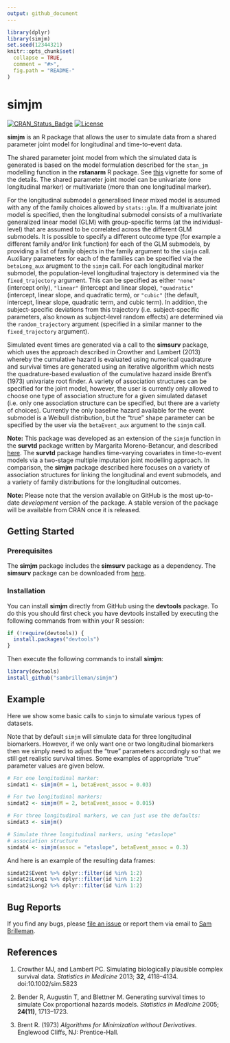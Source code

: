 ```yaml
---
output: github_document
---
```


<!-- README.md is generated from README.Rmd. Please edit that file -->

```r
library(dplyr)
library(simjm)
set.seed(12344321)
knitr::opts_chunk$set(
  collapse = TRUE,
  comment = "#>",
  fig.path = "README-"
)
```

# simjm

[![CRAN\_Status\_Badge](http://www.r-pkg.org/badges/version/simjm)](http://www.r-pkg.org/pkg/simjm) 
[![License](https://img.shields.io/badge/License-GPL%20%28%3E=%203%29-brightgreen.svg)](http://www.gnu.org/licenses/gpl-3.0.html)

**simjm** is an R package that allows the user to simulate data from a shared parameter joint model for longitudinal and time-to-event data. 

The shared parameter joint model from which the simulated data is generated is based on the model formulation described for the `stan_jm` modelling function in the **rstanarm** R package. See [this](https://cran.r-project.org/web/packages/rstanarm/vignettes/jm.html) vignette for some of the details. The shared parameter joint model can be univariate (one longitudinal marker) or multivariate (more than one longitudinal marker).

For the longitudinal submodel a generalised linear mixed model is assumed with any of the family choices allowed by `stats::glm`. If a multivariate joint model is specified, then the longitudinal submodel consists of a multivariate generalized linear model (GLM) with group-specific terms (at the individual-level) that are assumed to be correlated across the different GLM submodels. It is possible to specify a different outcome type (for example a different family and/or link function) for each of the GLM submodels, by providing a list of family objects in the family argument to the `simjm` call. Auxiliary parameters for each of the families can be specified via the `betaLong_aux` arugment to the `simjm` call. For each longitudinal marker submodel, the population-level longitudinal trajectory is determined via the `fixed_trajectory` argument. This can be specified as either `"none"` (intercept only), `"linear"` (intercept and linear slope), `"quadratic"` (intercept, linear slope, and quadratic term), or `"cubic"` (the default, intercept, linear slope, quadratic term, and cubic term). In addition, the subject-specific deviations from this trajectory (i.e. subject-specific parameters, also known as subject-level random effects) are determined via the `random_trajectory` argument (specified in a similar manner to the `fixed_trajectory` argument).  

Simulated event times are generated via a call to the **simsurv** package, which uses the approach described in Crowther and Lambert (2013) whereby the cumulative hazard is evaluated using numerical quadrature and survival times are generated using an iterative algorithm which nests the quadrature-based evaluation of the cumulative hazard inside Brent's (1973) univariate root finder. A variety of association structures can be specified for the joint model, however, the user is currently only allowed to choose one type of association structure for a given simulated dataset (i.e. only one association structure can be specified, but there are a variety of choices). Currently the only baseline hazard available for the event submodel is a Weibull distribution, but the "true" shape parameter can be specified by the user via the `betaEvent_aux` argument to the `simjm` call.

**Note:** This package was developed as an extension of the `simjm` function in the **survtd** package written by Margarita Moreno-Betancur, and described [here](https://github.com/moreno-betancur/survtd). The **survtd** package handles time-varying covariates in time-to-event models via a two-stage multiple imputation joint modelling approach. In comparison, the **simjm** package described here focuses on a variety of association structures for linking the longitudinal and event submodels, and a variety of family distributions for the longitudinal outcomes.

**Note:** Please note that the version available on GitHub is the most up-to-date *development* version of the package. A stable version of the package will be available from CRAN once it is released.

## Getting Started

### Prerequisites

The **simjm** package includes the **simsurv** package as a dependency. The **simsurv** package can be downloaded from [here](https://github.com/sambrilleman/simsurv).

### Installation

You can install **simjm** directly from GitHub using the **devtools** package. To do this you should first check you have devtools installed by executing the following commands from within your R session:

```r
if (!require(devtools)) {
  install.packages("devtools")
}
```

Then execute the following commands to install **simjm**:

```r
library(devtools)
install_github("sambrilleman/simjm")
```

## Example

Here we show some basic calls to `simjm` to simulate various types of datasets. 

Note that by default `simjm` will simulate data for three longitudinal biomarkers. However, if we only want one or two longitudinal biomarkers then we simply need to adjust the "true" parameters accordingly so that we still get realistic survival times. Some examples of appropriate "true" parameter values are given below.

```r
# For one longitudinal marker:
simdat1 <- simjm(M = 1, betaEvent_assoc = 0.03)

# For two longitudinal markers:
simdat2 <- simjm(M = 2, betaEvent_assoc = 0.015)

# For three longitudinal markers, we can just use the defaults:
simdat3 <- simjm()

# Simulate three longitudinal markers, using "etaslope"
# association structure
simdat4 <- simjm(assoc = "etaslope", betaEvent_assoc = 0.3)
```

And here is an example of the resulting data frames:

```r
simdat2$Event %>% dplyr::filter(id %in% 1:2)
simdat2$Long1 %>% dplyr::filter(id %in% 1:2)
simdat2$Long2 %>% dplyr::filter(id %in% 1:2)
```

## Bug Reports

If you find any bugs, please [file an issue](https://github.com/sambrilleman/simjm/issues) or report them via email to [Sam Brilleman](mailto:sam.brilleman@monash.edu).

## References

1. Crowther MJ, and Lambert PC. Simulating biologically plausible complex survival data. *Statistics in Medicine* 2013; **32**, 4118--4134. doi:10.1002/sim.5823

2. Bender R, Augustin T, and Blettner M. Generating survival times to simulate Cox proportional hazards models. *Statistics in Medicine* 2005; **24(11)**, 1713--1723.

3. Brent R. (1973) *Algorithms for Minimization without Derivatives*. Englewood Cliffs, NJ: Prentice-Hall.
